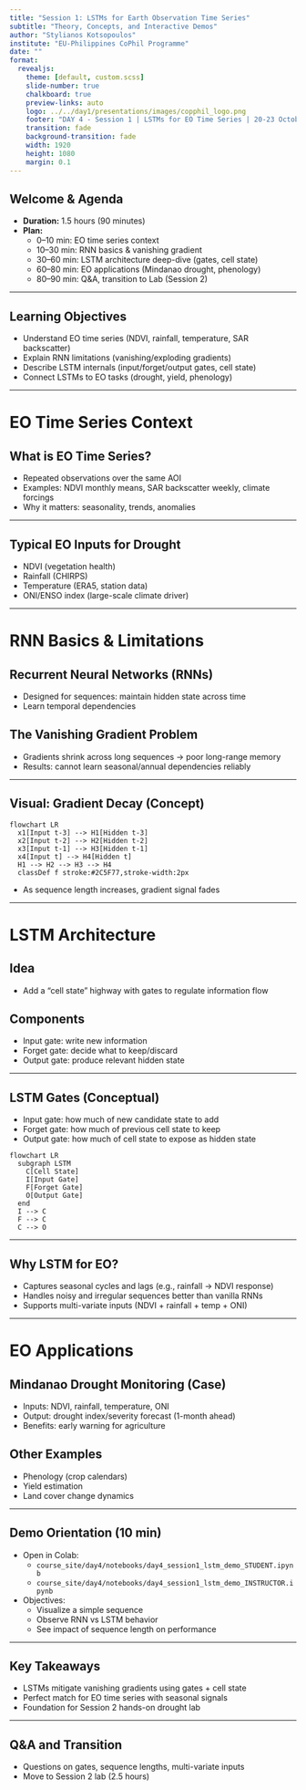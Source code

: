 ```yaml
---
title: "Session 1: LSTMs for Earth Observation Time Series"
subtitle: "Theory, Concepts, and Interactive Demos"
author: "Stylianos Kotsopoulos"
institute: "EU-Philippines CoPhil Programme"
date: ""
format:
  revealjs:
    theme: [default, custom.scss]
    slide-number: true
    chalkboard: true
    preview-links: auto
    logo: ../../day1/presentations/images/copphil_logo.png
    footer: "DAY 4 - Session 1 | LSTMs for EO Time Series | 20-23 October 2025"
    transition: fade
    background-transition: fade
    width: 1920
    height: 1080
    margin: 0.1
---
```


## Welcome & Agenda {.smaller}

- **Duration:** 1.5 hours (90 minutes)
- **Plan:**
  - 0–10 min: EO time series context
  - 10–30 min: RNN basics & vanishing gradient
  - 30–60 min: LSTM architecture deep-dive (gates, cell state)
  - 60–80 min: EO applications (Mindanao drought, phenology)
  - 80–90 min: Q&A, transition to Lab (Session 2)

---

## Learning Objectives

- Understand EO time series (NDVI, rainfall, temperature, SAR backscatter)
- Explain RNN limitations (vanishing/exploding gradients)
- Describe LSTM internals (input/forget/output gates, cell state)
- Connect LSTMs to EO tasks (drought, yield, phenology)

---

# EO Time Series Context {background-color="#2C5F77"}

## What is EO Time Series?

- Repeated observations over the same AOI
- Examples: NDVI monthly means, SAR backscatter weekly, climate forcings
- Why it matters: seasonality, trends, anomalies

---

## Typical EO Inputs for Drought

- NDVI (vegetation health)
- Rainfall (CHIRPS)
- Temperature (ERA5, station data)
- ONI/ENSO index (large-scale climate driver)

---

# RNN Basics & Limitations {background-color="#2C5F77"}

## Recurrent Neural Networks (RNNs)

- Designed for sequences: maintain hidden state across time
- Learn temporal dependencies

## The Vanishing Gradient Problem

- Gradients shrink across long sequences → poor long-range memory
- Results: cannot learn seasonal/annual dependencies reliably

---

## Visual: Gradient Decay (Concept)

```mermaid
flowchart LR
  x1[Input t-3] --> H1[Hidden t-3]
  x2[Input t-2] --> H2[Hidden t-2]
  x3[Input t-1] --> H3[Hidden t-1]
  x4[Input t] --> H4[Hidden t]
  H1 --> H2 --> H3 --> H4
  classDef f stroke:#2C5F77,stroke-width:2px
```

- As sequence length increases, gradient signal fades

---

# LSTM Architecture {background-color="#2C5F77"}

## Idea

- Add a "cell state" highway with gates to regulate information flow

## Components

- Input gate: write new information
- Forget gate: decide what to keep/discard
- Output gate: produce relevant hidden state

---

## LSTM Gates (Conceptual)

- Input gate: how much of new candidate state to add
- Forget gate: how much of previous cell state to keep
- Output gate: how much of cell state to expose as hidden state

```mermaid
flowchart LR
  subgraph LSTM
    C[Cell State]
    I[Input Gate]
    F[Forget Gate]
    O[Output Gate]
  end
  I --> C
  F --> C
  C --> O
```

---

## Why LSTM for EO?

- Captures seasonal cycles and lags (e.g., rainfall → NDVI response)
- Handles noisy and irregular sequences better than vanilla RNNs
- Supports multi-variate inputs (NDVI + rainfall + temp + ONI)

---

# EO Applications {background-color="#2C5F77"}

## Mindanao Drought Monitoring (Case)

- Inputs: NDVI, rainfall, temperature, ONI
- Output: drought index/severity forecast (1-month ahead)
- Benefits: early warning for agriculture

## Other Examples

- Phenology (crop calendars)
- Yield estimation
- Land cover change dynamics

---

## Demo Orientation (10 min)

- Open in Colab:
  - `course_site/day4/notebooks/day4_session1_lstm_demo_STUDENT.ipynb`
  - `course_site/day4/notebooks/day4_session1_lstm_demo_INSTRUCTOR.ipynb`
- Objectives:
  - Visualize a simple sequence
  - Observe RNN vs LSTM behavior
  - See impact of sequence length on performance

---

## Key Takeaways

- LSTMs mitigate vanishing gradients using gates + cell state
- Perfect match for EO time series with seasonal signals
- Foundation for Session 2 hands-on drought lab

---

## Q&A and Transition

- Questions on gates, sequence lengths, multi-variate inputs
- Move to Session 2 lab (2.5 hours)
